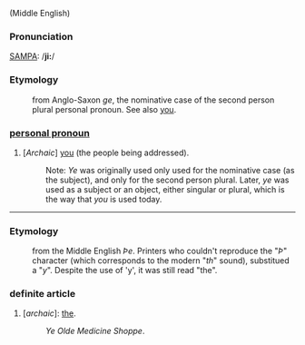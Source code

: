 (Middle English)

===Pronunciation===
[[en:SAMPA/English|SAMPA]]: /'''ji:'''/

===Etymology===
:from Anglo-Saxon ''ge'', the nominative case of the second person plural personal pronoun.  See also [[you]].

===[[personal pronoun]]===
#[''Archaic''] [[you]] (the people being addressed).
#:Note: ''Ye'' was originally used only used for the nominative case (as the subject), and only for the second person plural. Later, ''ye'' was used as a subject or an object, either singular or plural, which is the way that ''you'' is used today.

----
===Etymology===
:from the Middle English ''Þe''. Printers who couldn't reproduce the "''Þ''" character (which corresponds to the modern "''th''" sound), substitued a "''y''".  Despite the use of 'y', it was still read "the". 
===definite article===
#[''archaic'']: [[the]].
#:''Ye Olde Medicine Shoppe''.